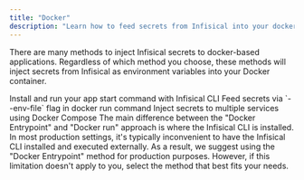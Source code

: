 ```yaml
---
title: "Docker"
description: "Learn how to feed secrets from Infisical into your docker application"
---
```

There are many methods to inject Infisical secrets to docker-based applications. 
Regardless of which method you choose, these methods will inject secrets from Infisical as environment variables into your Docker container.

<Card title="Docker Entrypoint" color="#ea5a0c" href="./docker">
  Install and run your app start command with Infisical CLI
</Card>
<CardGroup cols={2}>
  <Card title="Docker run" color="#0285c7" href="./docker-pass-envs">
    Feed secrets via `--env-file` flag in docker run command
  </Card>
  <Card title="Docker compose" color="#16a34a" href="./docker-compose">
    Inject secrets to multiple services using Docker Compose
  </Card>
</CardGroup>

<Info>
The main difference between the "Docker Entrypoint" and "Docker run" approach is where the Infisical CLI is installed. 
In most production settings, it's typically inconvenient to have the Infisical CLI installed and executed externally.
As a result, we suggest using the "Docker Entrypoint" method for production purposes. 
However, if this limitation doesn't apply to you, select the method that best fits your needs.
</Info>